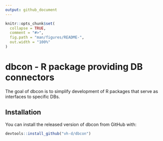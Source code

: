 ```yaml
---
output: github_document
---
```


<!-- README.md is generated from README.Rmd. Please edit that file -->

```r
knitr::opts_chunk$set(
  collapse = TRUE,
  comment = "#>",
  fig.path = "man/figures/README-",
  out.width = "100%"
)
```

dbcon - R package providing DB connectors
=========================================

The goal of dbcon is to simplify development of R packages that serve as interfaces to specific DBs.


## Installation

You can install the released version of dbcon from GitHub with:

``` r
devtools::install_github("vh-d/dbcon")
```

